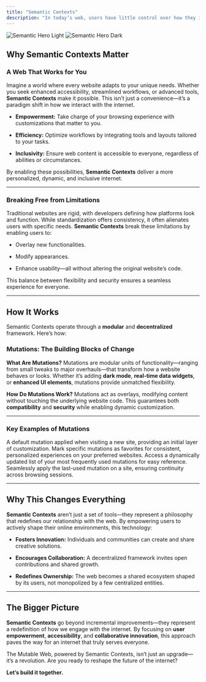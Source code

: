 ```yaml
---
title: "Semantic Contexts"
description: "In today’s web, users have little control over how they interact with content. Websites dictate their design, functionality, and even the policies that govern user interactions. But what if the web could be molded to your preferences? That’s the power of Semantic Contexts within the Mutable Web—a revolutionary approach that shifts control from centralized entities to individual users and communities."
---
```


<img alt="Semantic Hero Light" class="block dark:hidden" src="/images/semantic-contexts-light.png" />

<img alt="Semantic Hero Dark" class="hidden dark:block" src="/images/semantic-contexts-dark.png" />

## Why Semantic Contexts Matter

### A Web That Works for You

Imagine a world where every website adapts to your unique needs. Whether you seek enhanced accessibility, streamlined workflows, or advanced tools, **Semantic Contexts** make it possible. This isn’t just a convenience—it’s a paradigm shift in how we interact with the internet.

* **Empowerment:** Take charge of your browsing experience with customizations that matter to you.

* **Efficiency:** Optimize workflows by integrating tools and layouts tailored to your tasks.

* **Inclusivity:** Ensure web content is accessible to everyone, regardless of abilities or circumstances.

By enabling these possibilities, **Semantic Contexts** deliver a more personalized, dynamic, and inclusive internet.

***

### Breaking Free from Limitations

Traditional websites are rigid, with developers defining how platforms look and function. While standardization offers consistency, it often alienates users with specific needs. **Semantic Contexts** break these limitations by enabling users to:

* Overlay new functionalities.

* Modify appearances.

* Enhance usability—all without altering the original website’s code.

This balance between flexibility and security ensures a seamless experience for everyone.

***

## How It Works

Semantic Contexts operate through a **modular** and **decentralized** framework. Here’s how:

### Mutations: The Building Blocks of Change

**What Are Mutations?**
Mutations are modular units of functionality—ranging from small tweaks to major overhauls—that transform how a website behaves or looks. Whether it’s adding **dark mode**, **real-time data widgets**, or **enhanced UI elements**, mutations provide unmatched flexibility.

**How Do Mutations Work?**
Mutations act as overlays, modifying content without touching the underlying website code. This guarantees both **compatibility** and **security** while enabling dynamic customization.

***

### Key Examples of Mutations

<CardGroup cols={2}>
  <Card title="Welcome Mutation" icon="handshake">
    A default mutation applied when visiting a new site, providing an initial layer of customization.
  </Card>

  <Card title="Favorite Mutation" icon="star">
    Mark specific mutations as favorites for consistent, personalized experiences on your preferred websites.
  </Card>

  <Card title="Recent Mutations" icon="clock">
    Access a dynamically updated list of your most frequently used mutations for easy reference.
  </Card>

  <Card title="Current Mutation" icon="refresh">
    Seamlessly apply the last-used mutation on a site, ensuring continuity across browsing sessions.
  </Card>
</CardGroup>

***

## Why This Changes Everything

**Semantic Contexts** aren’t just a set of tools—they represent a philosophy that redefines our relationship with the web. By empowering users to actively shape their online environments, this technology:

* **Fosters Innovation:** Individuals and communities can create and share creative solutions.

* **Encourages Collaboration:** A decentralized framework invites open contributions and shared growth.

* **Redefines Ownership:** The web becomes a shared ecosystem shaped by its users, not monopolized by a few centralized entities.

***

## The Bigger Picture

**Semantic Contexts** go beyond incremental improvements—they represent a redefinition of how we engage with the internet. By focusing on **user empowerment**, **accessibility**, and **collaborative innovation**, this approach paves the way for an internet that truly serves everyone.

<Tip>
  The Mutable Web, powered by Semantic Contexts, isn’t just an upgrade—it’s a revolution. Are you ready to reshape the future of the internet?
</Tip>

**Let’s build it together.**